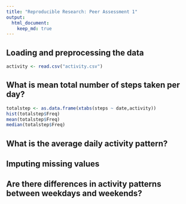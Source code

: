 ```yaml
---
title: "Reproducible Research: Peer Assessment 1"
output: 
  html_document:
    keep_md: true
---
```



## Loading and preprocessing the data
```r
activity <- read.csv("activity.csv")
```


## What is mean total number of steps taken per day?
```r
totalstep <- as.data.frame(xtabs(steps ~ date,activity))
hist(totalstep$Freq)
mean(totalstep$Freq)
median(totalstep$Freq)
```

## What is the average daily activity pattern?



## Imputing missing values



## Are there differences in activity patterns between weekdays and weekends?
